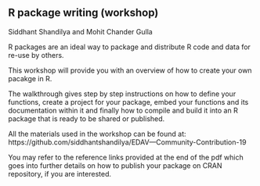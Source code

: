 ## R package writing (workshop)

Siddhant Shandilya and Mohit Chander Gulla

R packages are an ideal way to package and distribute R code and data for re-use by others.

This workshop will provide you with an overview of how to create your own pacakge in R. 

The walkthrough gives step by step instructions on how to define your functions, create a project for your package, embed your functions and its documentation within it and finally how to compile and build it into an R package that is ready to be shared or published.

All the materials used in the workshop can be found at: https://github.com/siddhantshandilya/EDAV---Community-Contribution-19

You may refer to the reference links provided at the end of the pdf which goes into further details on how to publish your package on CRAN repository, if you are interested.
